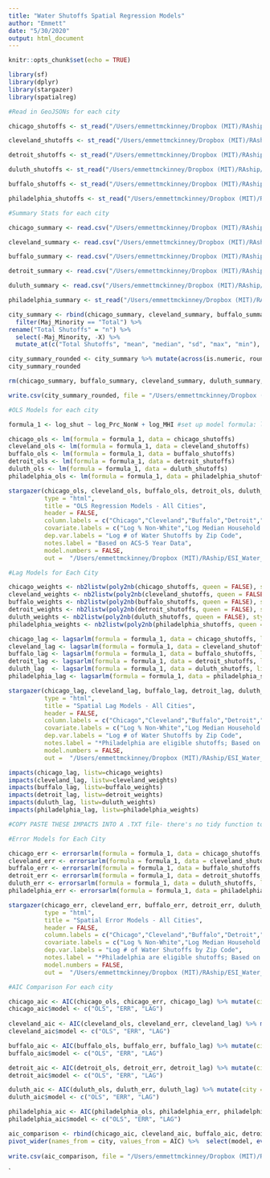 ```yaml
---
title: "Water Shutoffs Spatial Regression Models"
author: "Emmett"
date: "5/30/2020"
output: html_document
---
```


```r
knitr::opts_chunk$set(echo = TRUE)

library(sf)
library(dplyr)
library(stargazer)
library(spatialreg)
```

```r
#Read in GeoJSONs for each city

chicago_shutoffs <- st_read("/Users/emmettmckinney/Dropbox (MIT)/RAship/ESI_Water_Affordability_031120/Data/WBEZ_Data/Chicago/Data/chicago_zip_year_shutoffs.geojson") %>% drop_na()

cleveland_shutoffs <- st_read("/Users/emmettmckinney/Dropbox (MIT)/RAship/ESI_Water_Affordability_031120/Data/WBEZ_Data/Cleveland/Data/cleveland_zip_year_shutoffs.geojson")  %>% drop_na()

detroit_shutoffs <- st_read("/Users/emmettmckinney/Dropbox (MIT)/RAship/ESI_Water_Affordability_031120/Data/WBEZ_Data/Detroit/Data/detroit_zip_year_shutoffs.geojson")  %>% drop_na()

duluth_shutoffs <- st_read("/Users/emmettmckinney/Dropbox (MIT)/RAship/ESI_Water_Affordability_031120/Data/WBEZ_Data/Duluth/Data/duluth_zip_year_shutoffs.geojson")  %>% drop_na()

buffalo_shutoffs <- st_read("/Users/emmettmckinney/Dropbox (MIT)/RAship/ESI_Water_Affordability_031120/Data/WBEZ_Data/Buffalo/Data/buffalo_zip_year_shutoffs.geojson")  %>% drop_na()

philadelphia_shutoffs <- st_read("/Users/emmettmckinney/Dropbox (MIT)/RAship/ESI_Water_Affordability_031120/Data/WBEZ_Data/Philadelphia/Data/philadelphia_zip_year_shutoffs.geojson")  %>% drop_na()
```


```r
#Summary Stats for each city

chicago_summary <- read.csv("/Users/emmettmckinney/Dropbox (MIT)/RAship/ESI_Water_Affordability_031120/Data/WBEZ_Data/Chicago/Results/chicago_summary_stats.csv") %>% mutate(city = "Chicago")

cleveland_summary <- read.csv("/Users/emmettmckinney/Dropbox (MIT)/RAship/ESI_Water_Affordability_031120/Data/WBEZ_Data/Cleveland/Results/cleveland_summary_stats.csv") %>% mutate(city = "Cleveland")

buffalo_summary <- read.csv("/Users/emmettmckinney/Dropbox (MIT)/RAship/ESI_Water_Affordability_031120/Data/WBEZ_Data/Buffalo/Results/buffalo_summary_stats.csv") %>% mutate(city = "Buffalo")

detroit_summary <- read.csv("/Users/emmettmckinney/Dropbox (MIT)/RAship/ESI_Water_Affordability_031120/Data/WBEZ_Data/Detroit/Results/detroit_summary_stats.csv") %>% mutate(city = "Detroit")

duluth_summary <- read.csv("/Users/emmettmckinney/Dropbox (MIT)/RAship/ESI_Water_Affordability_031120/Data/WBEZ_Data/Duluth/Results/duluth_summary_stats.csv") %>% mutate(city = "Duluth")

philadelphia_summary <- st_read("/Users/emmettmckinney/Dropbox (MIT)/RAship/ESI_Water_Affordability_031120/Data/WBEZ_Data/Philadelphia/Results/philadelphia_summary_stats.csv")  %>% mutate(city = "Philadelphia") %>% rename(X = 1)

city_summary <- rbind(chicago_summary, cleveland_summary, buffalo_summary, detroit_summary, duluth_summary, philadelphia_summary) %>%
  filter(Maj_Minority == "Total") %>% 
rename("Total Shutoffs" = "n") %>%
  select(-Maj_Minority, -X) %>% 
  mutate_at(c("Total Shutoffs", "mean", "median", "sd", "max", "min"), as.numeric)

city_summary_rounded <- city_summary %>% mutate(across(is.numeric, round, 2)) %>%  select(city, everything())
city_summary_rounded 

rm(chicago_summary, buffalo_summary, cleveland_summary, duluth_summary, detroit_summary, philadelphia_summary)

write.csv(city_summary_rounded, file = "/Users/emmettmckinney/Dropbox (MIT)/RAship/ESI_Water_Affordability_031120/Data/WBEZ_Data/Combined_Results/City_summary_stats.csv")
```


```r
#OLS Models for each city

formula_1 <- log_shut ~ log_Prc_NonW + log_MHI #set up model formula: log-adjusted water shutoffs + log-adjusted Median Household Income

chicago_ols <- lm(formula = formula_1, data = chicago_shutoffs)
cleveland_ols <- lm(formula = formula_1, data = cleveland_shutoffs)
buffalo_ols <- lm(formula = formula_1, data = buffalo_shutoffs)
detroit_ols <- lm(formula = formula_1, data = detroit_shutoffs)
duluth_ols <- lm(formula = formula_1, data = duluth_shutoffs)
philadelphia_ols <- lm(formula = formula_1, data = philadelphia_shutoffs)

stargazer(chicago_ols, cleveland_ols, buffalo_ols, detroit_ols, duluth_ols, philadelphia_ols,
          type = "html", 
          title = "OLS Regression Models - All Cities", 
          header = FALSE, 
          column.labels = c("Chicago","Cleveland","Buffalo","Detroit","Duluth", "Philadelphia*"), 
          covariate.labels = c("Log % Non-White","Log Median Household Income"), 
          dep.var.labels = "Log # of Water Shutoffs by Zip Code", 
          notes.label = "Based on ACS-5 Year Data",
          model.numbers = FALSE,
          out =  "/Users/emmettmckinney/Dropbox (MIT)/RAship/ESI_Water_Affordability_031120/Data/WBEZ_Data/Combined_Results/Combined_OLS_Models.html")

```

```r
#Lag Models for Each City

chicago_weights <- nb2listw(poly2nb(chicago_shutoffs, queen = FALSE), style="W")
cleveland_weights <- nb2listw(poly2nb(cleveland_shutoffs, queen = FALSE), style="W")
buffalo_weights <- nb2listw(poly2nb(buffalo_shutoffs, queen = FALSE), style="W")
detroit_weights <- nb2listw(poly2nb(detroit_shutoffs, queen = FALSE), style="W")
duluth_weights <- nb2listw(poly2nb(duluth_shutoffs, queen = FALSE), style="W")
philadelphia_weights <- nb2listw(poly2nb(philadelphia_shutoffs, queen = FALSE), style="W")

chicago_lag <- lagsarlm(formula = formula_1, data = chicago_shutoffs, listw = chicago_weights, type = "lag")
cleveland_lag <- lagsarlm(formula = formula_1, data = cleveland_shutoffs, listw = cleveland_weights, type = "lag")
buffalo_lag <- lagsarlm(formula = formula_1, data = buffalo_shutoffs, listw = buffalo_weights, type = "lag")
detroit_lag <- lagsarlm(formula = formula_1, data = detroit_shutoffs, listw = detroit_weights, type = "lag")
duluth_lag  <- lagsarlm(formula = formula_1, data = duluth_shutoffs, listw = duluth_weights, type = "lag")
philadelphia_lag <- lagsarlm(formula = formula_1, data = philadelphia_shutoffs, listw = philadelphia_weights, type = "lag")

stargazer(chicago_lag, cleveland_lag, buffalo_lag, detroit_lag, duluth_lag, philadelphia_lag,
          type = "html", 
          title = "Spatial Lag Models - All Cities", 
          header = FALSE, 
          column.labels = c("Chicago","Cleveland","Buffalo","Detroit","Duluth", "Philadelphia*"), 
          covariate.labels = c("Log % Non-White","Log Median Household Income"), 
          dep.var.labels = "Log # of Water Shutoffs by Zip Code", 
          notes.label = "*Philadelphia are eligible shutoffs; Based on ACS-5 Year Data",
          model.numbers = FALSE,
          out =  "/Users/emmettmckinney/Dropbox (MIT)/RAship/ESI_Water_Affordability_031120/Data/WBEZ_Data/Combined_Results/Combined_Lag_Models.html")

impacts(chicago_lag, listw=chicago_weights)
impacts(cleveland_lag, listw=cleveland_weights)
impacts(buffalo_lag, listw=buffalo_weights)
impacts(detroit_lag, listw=detroit_weights)
impacts(duluth_lag, listw=duluth_weights)
impacts(philadelphia_lag, listw=philadelphia_weights)

#COPY PASTE THESE IMPACTS INTO A .TXT file- there's no tidy function to do this. 

```

```r
#Error Models for Each City

chicago_err <- errorsarlm(formula = formula_1, data = chicago_shutoffs, listw = chicago_weights)
cleveland_err <- errorsarlm(formula = formula_1, data = cleveland_shutoffs, listw = cleveland_weights)
buffalo_err <- errorsarlm(formula = formula_1, data = buffalo_shutoffs, listw = buffalo_weights)
detroit_err <- errorsarlm(formula = formula_1, data = detroit_shutoffs, listw = detroit_weights)
duluth_err <- errorsarlm(formula = formula_1, data = duluth_shutoffs, listw = duluth_weights)
philadelphia_err <- errorsarlm(formula = formula_1, data = philadelphia_shutoffs, listw = philadelphia_weights)

stargazer(chicago_err, cleveland_err, buffalo_err, detroit_err, duluth_err, philadelphia_err,
          type = "html", 
          title = "Spatial Error Models - All Cities", 
          header = FALSE, 
          column.labels = c("Chicago","Cleveland","Buffalo","Detroit","Duluth", "Philadelphia*"), 
          covariate.labels = c("Log % Non-White","Log Median Household Income"), 
          dep.var.labels = "Log # of Water Shutoffs by Zip Code", 
          notes.label = "*Philadelphia are eligible shutoffs; Based on ACS-5 Year Data",
          model.numbers = FALSE,
          out =  "/Users/emmettmckinney/Dropbox (MIT)/RAship/ESI_Water_Affordability_031120/Data/WBEZ_Data/Combined_Results/Combined_Error_Models.html")

```

```r
#AIC Comparison For each city

chicago_aic <- AIC(chicago_ols, chicago_err, chicago_lag) %>% mutate(city = "Chicago")
chicago_aic$model <- c("OLS", "ERR", "LAG")
  
cleveland_aic <- AIC(cleveland_ols, cleveland_err, cleveland_lag) %>% mutate(city = "Cleveland")
cleveland_aic$model <- c("OLS", "ERR", "LAG")

buffalo_aic <- AIC(buffalo_ols, buffalo_err, buffalo_lag) %>% mutate(city = "Buffalo")
buffalo_aic$model <- c("OLS", "ERR", "LAG")

detroit_aic <- AIC(detroit_ols, detroit_err, detroit_lag) %>% mutate(city = "Detroit")
detroit_aic$model <- c("OLS", "ERR", "LAG")

duluth_aic <- AIC(duluth_ols, duluth_err, duluth_lag) %>% mutate(city = "Duluth")
duluth_aic$model <- c("OLS", "ERR", "LAG")

philadelphia_aic <- AIC(philadelphia_ols, philadelphia_err, philadelphia_lag) %>% mutate(city = "Philadelphia")
philadelphia_aic$model <- c("OLS", "ERR", "LAG")

aic_comparison <- rbind(chicago_aic, cleveland_aic, buffalo_aic, detroit_aic, duluth_aic, philadelphia_aic) %>%
pivot_wider(names_from = city, values_from = AIC) %>%  select(model, everything())
  
write.csv(aic_comparison, file = "/Users/emmettmckinney/Dropbox (MIT)/RAship/ESI_Water_Affordability_031120/Data/WBEZ_Data/Combined_Results/AIC_comparison.csv")
```
`
